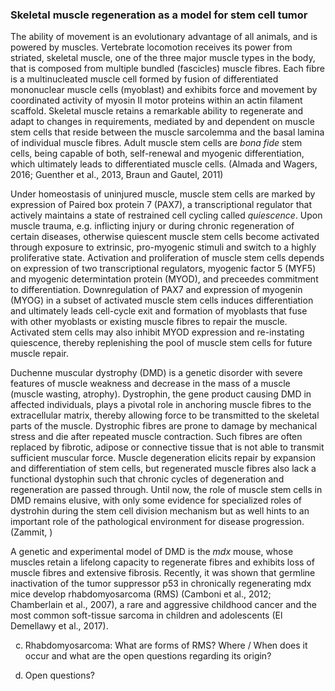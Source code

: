 ### Skeletal muscle regeneration as a model for stem cell tumor {#regeneration}

The ability of movement is an evolutionary advantage of all animals, and is powered by muscles. Vertebrate locomotion receives its power from striated, skeletal muscle, one of the three major muscle types in the body, that is composed from multiple bundled (fascicles) muscle fibres. Each fibre is a multinucleated muscle cell formed by fusion of differentiated mononuclear muscle cells (myoblast) and exhibits force and movement by coordinated activity of myosin II motor proteins within an actin filament scaffold. Skeletal muscle retains a remarkable ability to regenerate and adapt to changes in requirements, mediated by and dependent on muscle stem cells that reside between the muscle sarcolemma and the basal lamina of individual muscle fibres. Adult muscle stem cells are *bona fide* stem cells, being capable of both, self-renewal and myogenic differentiation, which ultimately leads to differentiated muscle cells. (Almada and Wagers, 2016; Guenther et al., 2013, Braun and Gautel, 2011)

Under homeostasis of uninjured muscle, muscle stem cells are marked by expression of Paired box protein 7 (PAX7), a transcriptional regulator that actively maintains a state of restrained cell cycling called *quiescence*. Upon muscle trauma, e.g. inflicting injury or during chronic regeneration of certain diseases, otherwise quiescent muscle stem cells become activated through exposure to extrinsic, pro-myogenic stimuli and switch to a highly proliferative state. Activation and proliferation of muscle stem cells depends on expression of two transcriptional regulators, myogenic factor 5 (MYF5) and myogenic determintation protein (MYOD), and preceedes commitment to differentiation. Downregulation of PAX7 and expression of myogenin (MYOG) in a subset of activated muscle stem cells induces differentiation and ultimately leads cell-cycle exit and formation of myoblasts that fuse with other myoblasts or existing muscle fibres to repair the muscle. Activated stem cells may also inhibit MYOD expression and re-instating quiescence, thereby replenishing the pool of muscle stem cells for future muscle repair.

Duchenne muscular dystrophy (DMD) is a genetic disorder with severe features of muscle weakness and decrease in the mass of a muscle (muscle wasting, atrophy). Dystrophin, the gene product causing DMD in affected individuals, plays a pivotal role in anchoring muscle fibres to the extracellular matrix, thereby allowing force to be transmitted to the skeletal parts of the muscle. Dystrophic fibres are prone to damage by mechanical stress and die after repeated muscle contraction. Such fibres are often replaced by fibrotic, adipose or connective tissue that is not able to transmit sufficient muscular force. Muscle degeneration elicits repair by expansion and differentiation of stem cells, but regenerated muscle fibres also lack a functional dystophin such that chronic cycles of degeneration and regeneration are passed through. Until now, the role of muscle stem cells in DMD remains elusive, with only some evidence for specialized roles of dystrohin during the stem cell division mechanism but as well hints to an important role of the pathological environment for disease progression. (Zammit, )

A genetic and experimental model of DMD is the *mdx* mouse, whose muscles retain a lifelong capacity to regenerate fibres and exhibits loss of muscle fibres and extensive fibrosis. Recently, it was shown that germline inactivation of the tumor suppressor p53 in chronically regenerating mdx mice develop rhabdomyosarcoma (RMS) (Camboni et al., 2012; Chamberlain et al., 2007), a rare and aggressive childhood cancer and the most common soft-tissue sarcoma in children and adolescents (El Demellawy et al., 2017).

c) Rhabdomyosarcoma: What are forms of RMS? Where / When does it occur and what are the open questions regarding its origin?

d) Open questions?
